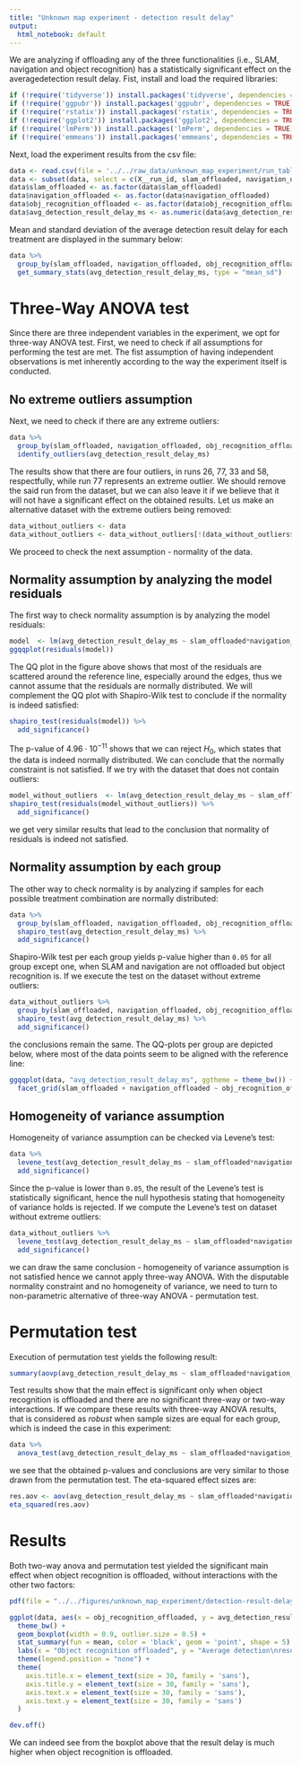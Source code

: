 ```yaml
---
title: "Unknown map experiment - detection result delay"
output:
  html_notebook: default
---
```


We are analyzing if offloading any of the three functionalities (i.e., SLAM, navigation and object recognition) has a statistically significant effect on the averagedetection result delay. Fist, install and load the required libraries:
```r
if (!require('tidyverse')) install.packages('tidyverse', dependencies = TRUE); library('tidyverse')
if (!require('ggpubr')) install.packages('ggpubr', dependencies = TRUE); library('ggpubr')
if (!require('rstatix')) install.packages('rstatix', dependencies = TRUE); library('rstatix')
if (!require('ggplot2')) install.packages('ggplot2', dependencies = TRUE); library('ggplot2')
if (!require('lmPerm')) install.packages('lmPerm', dependencies = TRUE); library('lmPerm')
if (!require('emmeans')) install.packages('emmeans', dependencies = TRUE); library('emmeans')
```

Next, load the experiment results from the csv file:
```r
data <- read.csv(file = '../../raw_data/unknown_map_experiment/run_table.csv')
data <- subset(data, select = c(X__run_id, slam_offloaded, navigation_offloaded, obj_recognition_offloaded, avg_detection_result_delay_ms))
data$slam_offloaded <- as.factor(data$slam_offloaded)
data$navigation_offloaded <- as.factor(data$navigation_offloaded)
data$obj_recognition_offloaded <- as.factor(data$obj_recognition_offloaded)
data$avg_detection_result_delay_ms <- as.numeric(data$avg_detection_result_delay_ms)
```

Mean and standard deviation of the average detection result delay for each treatment are displayed in the summary below:
```r
data %>%
  group_by(slam_offloaded, navigation_offloaded, obj_recognition_offloaded) %>%
  get_summary_stats(avg_detection_result_delay_ms, type = "mean_sd")
```

# Three-Way ANOVA test

Since there are three independent variables in the experiment, we opt for three-way ANOVA test. First, we need to check if all assumptions for performing the test are met. The fist assumption of having independent observations is met inherently according to the way the experiment itself is conducted. 

## No extreme outliers assumption

Next, we need to check if there are any extreme outliers:

```r
data %>%
  group_by(slam_offloaded, navigation_offloaded, obj_recognition_offloaded) %>%
  identify_outliers(avg_detection_result_delay_ms)
```

The results show that there are four outliers, in runs 26, 77, 33 and 58, respectfully, while run 77 represents an extreme outlier. We should remove the said run from the dataset, but we can also leave it if we believe that it will not have a significant effect on the obtained results. Let us make an alternative dataset with the extreme outliers being removed:

```r
data_without_outliers <- data
data_without_outliers <- data_without_outliers[!(data_without_outliers$X__run_id == 'run_77'),]
```
We proceed to check the next assumption - normality of the data. 

## Normality assumption by analyzing the model residuals

The first way to check normality assumption is by analyzing the model residuals:
```r
model  <- lm(avg_detection_result_delay_ms ~ slam_offloaded*navigation_offloaded*obj_recognition_offloaded, data = data)
ggqqplot(residuals(model))
```

The QQ plot in the figure above shows that most of the residuals are scattered around the reference line, especially around the edges, thus we cannot assume that the residuals are normally distributed. We will complement the QQ plot with Shapiro-Wilk test to conclude if the normality is indeed satisfied:
```r
shapiro_test(residuals(model)) %>%
  add_significance()
```
The p-value of $4.96 \cdot 10^{-11}$ shows that we can reject $H_0$, which states that the data is indeed normally distributed. We can conclude that the normally constraint is not satisfied. If we try with the dataset that does not contain outliers:
```r
model_without_outliers  <- lm(avg_detection_result_delay_ms ~ slam_offloaded*navigation_offloaded*obj_recognition_offloaded, data = data_without_outliers)
shapiro_test(residuals(model_without_outliers)) %>%
  add_significance()
```
we get very similar results that lead to the conclusion that normality of residuals is indeed not satisfied.

## Normality assumption by each group

The other way to check normality is by analyzing if samples for each possible treatment combination are normally distributed:

```r
data %>%
  group_by(slam_offloaded, navigation_offloaded, obj_recognition_offloaded) %>%
  shapiro_test(avg_detection_result_delay_ms) %>%
  add_significance()
```

Shapiro-Wilk test per each group yields p-value higher than `0.05` for all group except one, when SLAM and navigation are not offloaded but object recognition is. If we execute the test on the dataset without extreme outliers:
```r
data_without_outliers %>%
  group_by(slam_offloaded, navigation_offloaded, obj_recognition_offloaded) %>%
  shapiro_test(avg_detection_result_delay_ms) %>%
  add_significance()
```
the conclusions remain the same. The QQ-plots per group are depicted below, where most of the data points seem to be aligned with the reference line:

```r
ggqqplot(data, "avg_detection_result_delay_ms", ggtheme = theme_bw()) +
  facet_grid(slam_offloaded + navigation_offloaded ~ obj_recognition_offloaded, labeller = "label_both")
```

## Homogeneity of variance assumption

Homogeneity of variance assumption can be checked via Levene’s test:
```r
data %>% 
  levene_test(avg_detection_result_delay_ms ~ slam_offloaded*navigation_offloaded*obj_recognition_offloaded) %>%
  add_significance()
```
Since the p-value is lower than `0.05`, the result of the Levene's test is statistically significant, hence the null hypothesis stating that homogeneity of variance holds is rejected. If we compute the Levene's test on dataset without extreme outliers:
```r
data_without_outliers %>% 
  levene_test(avg_detection_result_delay_ms ~ slam_offloaded*navigation_offloaded*obj_recognition_offloaded) %>%
  add_significance()
```
we can draw the same conclusion - homogeneity of variance assumption is not satisfied hence we cannot apply three-way ANOVA. With the disputable normality constraint and no homogeneity of variance, we need to turn to non-parametric alternative of three-way ANOVA - permutation test.

# Permutation test

Execution of permutation test yields the following result:
```r
summary(aovp(avg_detection_result_delay_ms ~ slam_offloaded*navigation_offloaded*obj_recognition_offloaded, data = data, perm="Prob", maxIter=500000, nCycle=100, Ca=0.001))
```
Test results show that the main effect is significant only when object recognition is offloaded and there are no significant three-way or two-way interactions. If we compare these results with three-way ANOVA results, that is considered as _robust_ when sample sizes are equal for each group, which is indeed the case in this experiment:
```r
data %>%
  anova_test(avg_detection_result_delay_ms ~ slam_offloaded*navigation_offloaded*obj_recognition_offloaded)

```
we see that the obtained p-values and conclusions are very similar to those drawn from the permutation test. The eta-squared effect sizes are:
```r
res.aov <- aov(avg_detection_result_delay_ms ~ slam_offloaded*navigation_offloaded*obj_recognition_offloaded, data = data)
eta_squared(res.aov)
```

# Results

Both two-way anova and permutation test yielded the significant main effect when object recognition is offloaded, without interactions with the other two factors:
```r
pdf(file = "../../figures/unknown_map_experiment/detection-result-delay-1.pdf")

ggplot(data, aes(x = obj_recognition_offloaded, y = avg_detection_result_delay_ms, fill = obj_recognition_offloaded)) +
  theme_bw() + 
  geom_boxplot(width = 0.9, outlier.size = 0.5) + 
  stat_summary(fun = mean, color = 'black', geom = 'point', shape = 5) +
  labs(x = "Object recognition offloaded", y = "Average detection\nresult delay (ms)") +
  theme(legend.position = "none") +
  theme(
    axis.title.x = element_text(size = 30, family = 'sans'),
    axis.title.y = element_text(size = 30, family = 'sans'),
    axis.text.x = element_text(size = 30, family = 'sans'),
    axis.text.y = element_text(size = 30, family = 'sans')
  )

dev.off()
```
We can indeed see from the boxplot above that the result delay is much higher when object recognition is offloaded.
